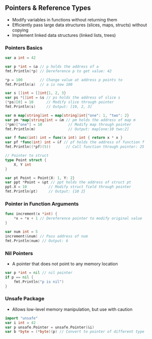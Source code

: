 ## Pointers & Reference Types

- Modify variables in functions without returning them
- Efficiently pass large data structures (slices, maps, structs) without copying
- Implement linked data structures (linked lists, trees)

### Pointers Basics

```go
var a int = 42

var p *int = &a // p holds the address of a
fmt.Println(*p) // Dereference p to get value: 42

*p = 100        // Change value at address p points to
fmt.Println(a)  // a is now 100

```

```go
var s []int = []int{1, 2, 3}
var ps *[]int = &s // ps holds the address of slice s
(*ps)[0] = 10      // Modify slice through pointer
fmt.Println(s)     // Output: [10, 2, 3]

var m map[string]int = map[string]int{"one": 1, "two": 2}
var pm *map[string]int = &m // pm holds the address of map m
(*pm)["one"] = 10            // Modify map through pointer
fmt.Println(m)               // Output: map[one:10 two:2]
```

```go
var f func(int) int = func(x int) int { return x * x }
var pf *func(int) int = &f // pf holds the address of function f
fmt.Println((*pf)(5))       // Call function through pointer: 25
```

```go
// Pointer to struct
type Point struct {
    X, Y int
}

var pt Point = Point{X: 1, Y: 2}
var ppt *Point = &pt // ppt holds the address of struct pt
ppt.X = 10          // Modify struct field through pointer
fmt.Println(pt)     // Output: {10 2}
```

### Pointer in Function Arguments

```go
func increment(x *int) {
    *x = *x + 1 // Dereference pointer to modify original value
}

var num int = 5
increment(&num) // Pass address of num
fmt.Println(num) // Output: 6
```

### Nil Pointers

- A pointer that does not point to any memory location

```go
var p *int = nil // nil pointer
if p == nil {
    fmt.Println("p is nil")
}
```

### Unsafe Package

- Allows low-level memory manipulation, but use with caution

```go
import "unsafe"
var i int = 42
var p unsafe.Pointer = unsafe.Pointer(&i)
var b *byte = (*byte)(p) // Convert to pointer of different type
```
